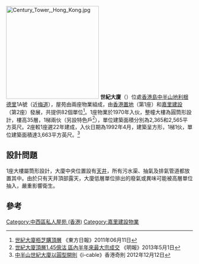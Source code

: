 [[File:Century_Tower,_Hong_Kong.jpg|250px]]
'''世紀大廈'''（{{lang-en|'''Century Tower'''}}）位處[[香港島|香港島]][[中半山|中半山]][[地利根德里|地利根德里]]1A號（近[[梅道|梅道]]），屋苑由兩座物業組成，由[[香港置地|香港置地]]（第1座）和[[嘉里建設|嘉里建設]]（第2座）發展，共提供82個單位<ref>[http://orientaldaily.on.cc/cnt/finance/20110611/00205_004.html 世紀大廈栢芝購頂層] {{Wayback|url=http://orientaldaily.on.cc/cnt/finance/20110611/00205_004.html |date=20201118223557 }}《東方日報》2011年06月11日</ref>。1座物業於1970年入伙，整幢大樓為圓筒形設計，樓高35層，1梯兩伙（另設特色戶<ref>[http://hk.news.yahoo.com/%E4%B8%96%E7%B4%80%E5%A4%A7%E5%BB%88%E9%A0%82%E5%B1%A41-45%E5%84%84%E6%B2%BD-%E5%8D%80%E5%85%A7%E5%8D%8A%E5%B9%B4%E4%BE%86%E6%9C%80%E5%A4%A7%E5%AE%97%E6%88%90%E4%BA%A4-211851761.html 世紀大廈頂層1.45億沽 區內半年來最大宗成交] {{Wayback|url=http://hk.news.yahoo.com/%E4%B8%96%E7%B4%80%E5%A4%A7%E5%BB%88%E9%A0%82%E5%B1%A41-45%E5%84%84%E6%B2%BD-%E5%8D%80%E5%85%A7%E5%8D%8A%E5%B9%B4%E4%BE%86%E6%9C%80%E5%A4%A7%E5%AE%97%E6%88%90%E4%BA%A4-211851761.html |date=20130504013700 }}《明報》2013年5月1日</ref>），單位建築面積分別為2,365和2,565平方英尺。2座較1座遲22年建成，入伙日期為1992年4月，建築呈方形，1梯1伙，單位建築面積達3,663平方英尺。<ref>[http://cablenews.i-cable.com/webapps/program_video/index.php?video_id=12142587 中半山世紀大廈以圓型開則]《i-cable》香港奇則 2012年12月12日</ref>

==設計問題==
1座大樓屬筒形設計，大廈中央位置設有[[天井|天井]]，所有污水渠、抽氣及排氣管道都放置其中。由於只有天井頂部露天，大廈低層單位排出的廢氣或異味可能被高層單位抽入，嚴重影響衛生。

==參考==
{{reflist}}

{{嘉里集團}}

[[Category:中西區私人屋苑_(香港)|Category:中西區私人屋苑 (香港)]]
[[Category:嘉里建設物業|Category:嘉里建設物業]]